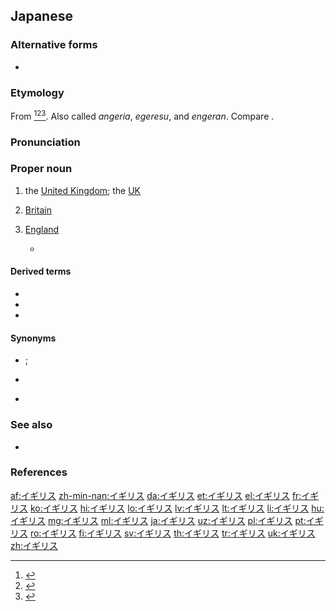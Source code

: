 ==Japanese==
{{DEFAULTSORT:いぎりす}}
{{wikipedia|lang=ja}}

===Alternative forms===
* {{ja-l|英吉利}} {{qualifier|ateji|rare}}

===Etymology===
From {{der|ja|pt|inglês||[[English]]}}<ref>{{R:Kokugo Dai Jiten}}</ref><ref>{{R:Kojien}}</ref><ref>{{R:Daijirin}}</ref>. Also called ''angeria'', ''egeresu'', and ''engeran''. Compare {{cog|cmn|英吉利|tr=Yīngjílì||[[England]]}}.

===Pronunciation===
{{ja-pron|acc=h|a=Ja-Igirisu.ogg}}

===Proper noun===
{{ja-pos|proper}}

# the [[United Kingdom]]; the [[UK]]
# {{lb|ja|loosely}} [[Britain]]
# {{lb|ja|loosely}} [[England]]
#* {{quote-book
|language=Japanese
|author={{w|Motohiro Katou}}
|title={{w|Q.E.D. 証明終了|{{ruby|{{lang|ja|Q.E.D. [証](しょう)[明](めい)[終](しゅう)[了](りょう)}}}}|lang=ja}}
|trans-title={{w|Q.E.D. (manga)|Q.E.D. Quod Erat Demonstrandum}}
|location=Tokyo
|publisher=Kodansha
|date=March 10 2001
|edition=9th
|origdate=December 16 1998
|isbn=4-06-333656-X
|volume=1
|page=102
|chapter={{ruby|{{lang|ja|ミネルヴァの[梟](ふくろう)}}}}
|trans-chapter=<nowiki></nowiki>{{w|Owl of Athena|Owl of Minerva}}
|passage={{ruby|{{lang|ja|ハートの[Ｋ](キング)は'''イギリス'''のチャールズ[一](いっ)[世](せい)}}}}
|transliteration=''Hāto no kingu wa '''Igirisu''' no Chāruzu Issei''
|translation=The king of hearts is {{w|Charles I of England|Charles I of '''England'''}}
}}
====Derived terms====
* {{ja-r|イギリス人|^イギリス-じん}}
* {{ja-r|イギリス帝%国|^イギリス ^てい%こく|[[British Empire]]}}
* {{ja-r|イギリス連%邦|^イギリス ^れん%ぽう}}

====Synonyms====
* {{sense|United Kingdom}} {{ja-r|英%国|^えい%こく}}; {{ja-r|連%合%王%国|^れん%ごう% ^おう%こく}}
* {{sense|Britain}} {{ja-r|ブリテン|caps=y}}
* {{sense|England}} {{ja-r|イングランド|caps=y}}

===See also===
* {{ja-r|グレートブリテン及び北アイルランド連%合%王%国|^グレート ^ブリテン および ^きた ^アイルランド ^れん%ごう% ^おう%こく|[[United Kingdom of Great Britain and Northern Ireland]]}}

===References===
<references/>

{{topics|ja|United Kingdom|England|Countries of Europe|Exonyms}}

[[af:イギリス]]
[[zh-min-nan:イギリス]]
[[da:イギリス]]
[[et:イギリス]]
[[el:イギリス]]
[[fr:イギリス]]
[[ko:イギリス]]
[[hi:イギリス]]
[[lo:イギリス]]
[[lv:イギリス]]
[[lt:イギリス]]
[[li:イギリス]]
[[hu:イギリス]]
[[mg:イギリス]]
[[ml:イギリス]]
[[ja:イギリス]]
[[uz:イギリス]]
[[pl:イギリス]]
[[pt:イギリス]]
[[ro:イギリス]]
[[fi:イギリス]]
[[sv:イギリス]]
[[th:イギリス]]
[[tr:イギリス]]
[[uk:イギリス]]
[[zh:イギリス]]